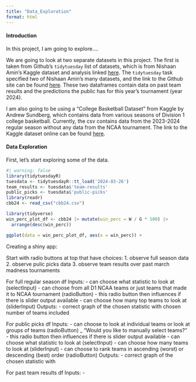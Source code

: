 ```yaml
---
title: "Data_Exploration"
format: html
---
```


#### Introduction

In this project, I am going to explore....


We are going to look at two separate datasets in this project. The first is taken from Github's `tidytuesday` list of datasets, which is from Nishaan Amin's Kaggle dataset and analysis linked [here](https://www.kaggle.com/code/nishaanamin/bracketology-predicting-march-madness). The `tidytuesday` task specified two of Nishaan Amin's many datasets, and the link to the Github site can be found [here](https://github.com/rfordatascience/tidytuesday/blob/master/data/2024/2024-03-26/readme.md). These two dataframes contain data on past team results and the predictions the public has for this year's tournament (year 2024).

I am also going to be using a "College Basketball Dataset" from Kaggle by Andrew Sundberg, which contains data from various seasons of Division 1 college basketball. Currently, the csv contains data from the 2023-2024 regular season without any data from the NCAA tournament. The link to the Kaggle dataset online can be found [here](https://www.kaggle.com/datasets/andrewsundberg/college-basketball-dataset?resource=download).

#### Data Exploration

First, let's start exploring some of the data.

```r
#| warning: false
library(tidytuesdayR)
tuesdata <- tidytuesdayR::tt_load('2024-03-26')
team_results <- tuesdata$'team-results'
public_picks <- tuesdata$'public-picks'
library(readr)
cbb24 <- read_csv("cbb24.csv")
```

```r

library(tidyverse)
win_perc_plot_df <- cbb24 |> mutate(win_perc = W / G * 100) |>
  arrange(desc(win_perc))

ggplot(data = win_perc_plot_df, aes(x = win_perc)) +
```

Creating a shiny app:

  Start with radio buttons at top that have choices:
    1. observe full season data
    2. observe pulic picks data
    3. observe team results over past march madness tournaments

  For full regular season df
    Inputs:
      - can choose what statistic to look at (selectInput)
      - can choose from all D1 NCAA teams or just teams that made it to NCAA tournament (radioButton)
        - this radio button then influences if there is slider output available
      - can choose how many top teams to look at (sliderInput)
    Outputs:
      - correct graph of the chosen statistic with chosen number of teams included
      
  For public picks df
    Inputs:
      - can choose to look at individual teams or look at groups of teams (radioButton)
        _ "Would you like to manually select teams?"
        - this radio button then influences if there is slider output available
      - can choose what statistic to look at (selectInput)
      - can choose how many teams to look at (sliderInput)
      - can choose to rank teams in ascending (worst) or descending (best) order (radioButton)
    Outputs:
      - correct graph of the chosen statistic with 
      
  For past team results df
    Inputs:
      - 
    
  
  

